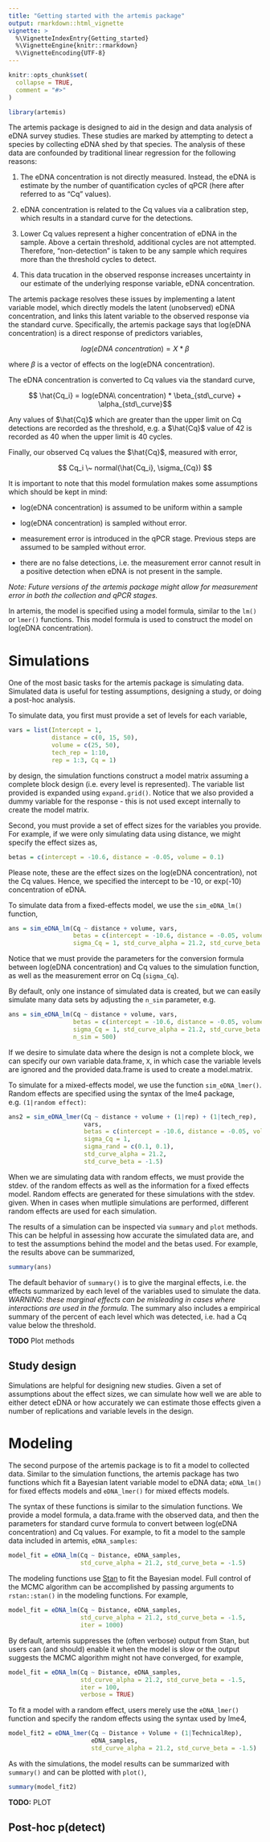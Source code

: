 ```yaml
---
title: "Getting started with the artemis package"
output: rmarkdown::html_vignette
vignette: >
  %\VignetteIndexEntry{Getting_started}
  %\VignetteEngine{knitr::rmarkdown}
  %\VignetteEncoding{UTF-8}
---
```


```r
knitr::opts_chunk$set(
  collapse = TRUE,
  comment = "#>"
)
```

```r
library(artemis)
```

The artemis package is designed to aid in the design and data analysis
of eDNA survey studies. These studies are marked by attempting to
detect a species by collecting eDNA shed by that species. The analysis
of these data are confounded by traditional linear regression for the
following reasons:

  1. The eDNA concentration is not directly measured. Instead, the
     eDNA is estimate by the number of quantification cycles of qPCR
     (here after referred to as "Cq" values).
	 
  2. eDNA concentration is related to the Cq values via a calibration
     step, which results in a standard curve for the detections. 
	 
  3. Lower Cq values represent a higher concentration of eDNA in the
     sample. Above a certain threshold, additional cycles are not
     attempted. Therefore, "non-detection" is taken to be any sample
     which requires more than the threshold cycles to detect. 
	 
  4. This data trucation in the observed response increases
     uncertainty in our estimate of the underlying response variable,
     eDNA concentration.
	 
The artemis package resolves these issues by implementing a latent
variable model, which directly models the latent (unobserved) eDNA
concentration, and links this latent variable to the observed response
via the standard curve. Specifically, the artemis package says that
log(eDNA concentration) is a direct response of predictors variables,

$$log(eDNA\ concentration) = X * \beta$$

where $\beta$ is a vector of effects on the log(eDNA concentration).

The eDNA concentration is converted to Cq values via the standard
curve,

$$ \hat{Cq_i} = log(eDNA\ concentration) * \beta_{std\_curve} +
 \alpha_{std\_curve}$$
 
 Any values of $\hat{Cq}$ which are greater than the upper limit on Cq
detections are recorded as the threshold, e.g. a $\hat{Cq}$ value of
42 is recorded as 40 when the upper limit is 40 cycles. 

 Finally, our observed Cq values the $\hat{Cq}$, measured with error,
 
 $$ Cq_i \~ normal(\hat{Cq_i}, \sigma_{Cq}) $$
 
 It is important to note that this model formulation makes some
 assumptions which should be kept in mind:
 
  - log(eDNA concentration) is assumed to be uniform within a sample
  
  - log(eDNA concentration) is sampled without error.
  
  - measurement error is introduced in the qPCR stage. Previous steps
    are assumed to be sampled without error.
	
  - there are no false detections, i.e. the measurement error cannot
    result in a positive detection when eDNA is not present in the
    sample. 
  
*Note: Future versions of the artemis package might allow for measurement
error in both the collection and qPCR stages.*

In artemis, the model is specified using a model formula, similar to
the `lm()` or `lmer()` functions. This model formula is used to
construct the model on log(eDNA concentration).

# Simulations

One of the most basic tasks for the artemis package is simulating
data. Simulated data is useful for testing assumptions, designing a
study, or doing a post-hoc analysis. 

To simulate data, you first must provide a set of levels for each
variable, 

```r
vars = list(Intercept = 1,
            distance = c(0, 15, 50),
            volume = c(25, 50),
            tech_rep = 1:10,
            rep = 1:3, Cq = 1)
```

by design, the simulation functions construct a model matrix assuming
a complete block design (i.e. every level is represented). The
variable list provided is expanded using `expand.grid()`. Notice that
we also provided a dummy variable for the response - this is not used
except internally to create the model matrix.

Second, you must provide a set of effect sizes for the variables you
provide. For example, if we were only simulating data using distance,
we might specify the effect sizes as,

```r
betas = c(intercept = -10.6, distance = -0.05, volume = 0.1)
```

Please note, these are the effect sizes on the log(eDNA
concentration), not the Cq values. Hence, we specified the intercept
to be -10, or exp(-10) concentration of eDNA. 

To simulate data from a fixed-effects model, we use the
`sim_eDNA_lm()` function,

```r
ans = sim_eDNA_lm(Cq ~ distance + volume, vars,
                  betas = c(intercept = -10.6, distance = -0.05, volume = 0.1),
                  sigma_Cq = 1, std_curve_alpha = 21.2, std_curve_beta = -1.5)
```

Notice that we must provide the parameters for the conversion formula
between log(eDNA concentration) and Cq values to the simulation
function, as well as the measurement error on Cq (`sigma_Cq`).

By default, only one instance of simulated data is created, but we can
easily simulate many data sets by adjusting the `n_sim` parameter,
e.g.

```r
ans = sim_eDNA_lm(Cq ~ distance + volume, vars,
                  betas = c(intercept = -10.6, distance = -0.05, volume = 0.1),
                  sigma_Cq = 1, std_curve_alpha = 21.2, std_curve_beta = -1.5,
                  n_sim = 500)

```

If we desire to simulate data where the design is not a complete
block, we can specify our own variable data.frame, `X`, in which case the
variable levels are ignored and the provided data.frame is used to
create a model.matrix.

To simulate for a mixed-effects model, we use the function
`sim_eDNA_lmer()`. Random effects are specified using the syntax of
the lme4 package, e.g. `(1|random effect)`:

```r
ans2 = sim_eDNA_lmer(Cq ~ distance + volume + (1|rep) + (1|tech_rep),
                     vars,
                     betas = c(intercept = -10.6, distance = -0.05, volume = 0.01),
                     sigma_Cq = 1,
                     sigma_rand = c(0.1, 0.1),
                     std_curve_alpha = 21.2,
                     std_curve_beta = -1.5)

```

When we are simulating data with random effects, we must provide the
stdev. of the random effects as well as the information for a fixed
effects model. Random effects are generated for these simulations with
the stdev. given. When in cases when mutliple simulations are
performed, different random effects are used for each simulation.

The results of a simulation can be inspected via `summary` and `plot`
methods. This can be helpful in assessing how accurate the simulated
data are, and to test the assumptions behind the model and the betas
used. For example, the results above can be summarized,

```r
summary(ans)
```

The default behavior of `summary()` is to give the marginal effects,
i.e. the effects summarized by each level of the variables used to
simulate the data. *WARNING: these marginal effects can be misleading
in cases where interactions are used in the formula.* The summary also
includes a empirical summary of the percent of each level which was
detected, i.e. had a Cq value below the threshold.

**TODO** Plot methods

## Study design

Simulations are helpful for designing new studies. Given a set of
assumptions about the effect sizes, we can simulate how well we are
able to either detect eDNA or how accurately we can estimate those
effects given a number of replications and variable levels in the design.


# Modeling

The second purpose of the artemis package is to fit a model to
collected data. Similar to the simulation functions, the artemis
package has two functions which fit a Bayesian latent variable model
to eDNA data; `eDNA_lm()` for fixed effects models and `eDNA_lmer()`
for mixed effects models.

The syntax of these functions is similar to the simulation
functions. We provide a model formula, a data.frame with the observed
data, and then the parameters for standard curve formula to convert
between log(eDNA concentration) and Cq values. For example, to fit a
model to the sample data included in artemis, `eDNA_samples`:

```r
model_fit = eDNA_lm(Cq ~ Distance, eDNA_samples,
                    std_curve_alpha = 21.2, std_curve_beta = -1.5)

```

The modeling functions use [Stan](mc-stan.org) to fit the Bayesian
model. Full control of the MCMC algorithm can be accomplished by
passing arguments to `rstan::stan()` in the modeling functions. For
example, 


```r
model_fit = eDNA_lm(Cq ~ Distance, eDNA_samples,
                    std_curve_alpha = 21.2, std_curve_beta = -1.5,
                    iter = 1000)

```

By default, artemis suppresses the (often verbose) output from Stan,
but users can (and should) enable it when the model is slow or the
output suggests the MCMC algorithm might not have converged, for
example,

```r
model_fit = eDNA_lm(Cq ~ Distance, eDNA_samples,
                    std_curve_alpha = 21.2, std_curve_beta = -1.5,
                    iter = 100,
                    verbose = TRUE)
```

To fit a model with a random effect, users merely use the
`eDNA_lmer()` function and specify the random effects using the syntax
used by lme4,

```r
model_fit2 = eDNA_lmer(Cq ~ Distance + Volume + (1|TechnicalRep),
                       eDNA_samples,
                       std_curve_alpha = 21.2, std_curve_beta = -1.5)

```

As with the simulations, the model results can be summarized with
`summary()` and can be plotted with `plot()`,

```r
summary(model_fit2)
```

**TODO:** PLOT

## Post-hoc p(detect)


